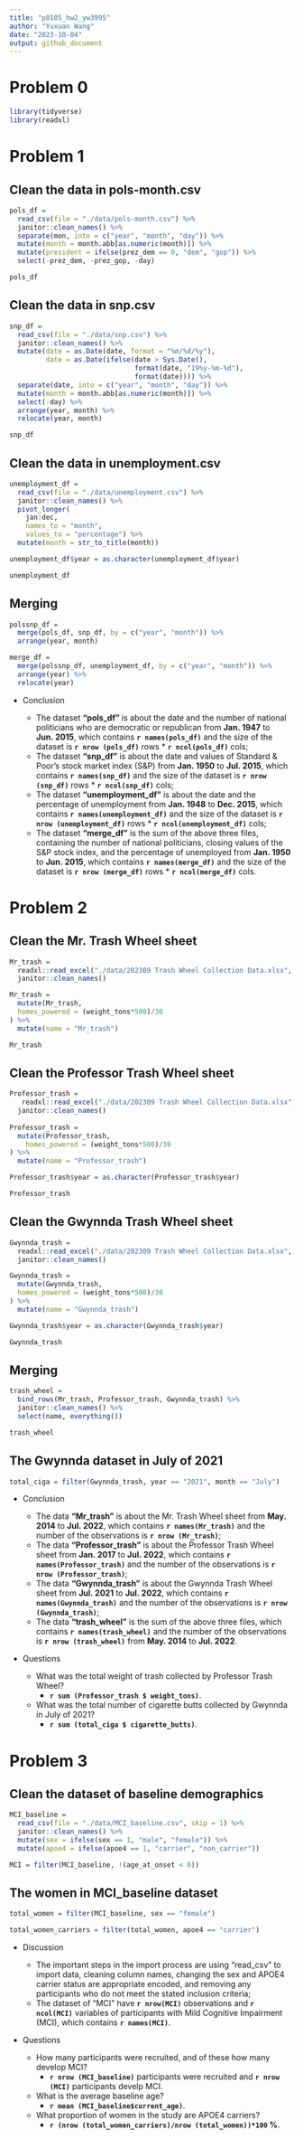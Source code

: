 ```yaml
---
title: "p8105_hw2_yw3995"
author: "Yuxuan Wang"
date: "2023-10-04"
output: github_document
---
```


# Problem 0

```r
library(tidyverse)
library(readxl)
```

# Problem 1

## Clean the data in pols-month.csv

```r
pols_df = 
  read_csv(file = "./data/pols-month.csv") %>% 
  janitor::clean_names() %>% 
  separate(mon, into = c("year", "month", "day")) %>% 
  mutate(month = month.abb[as.numeric(month)]) %>% 
  mutate(president = ifelse(prez_dem == 0, "dem", "gop")) %>% 
  select(-prez_dem, -prez_gop, -day)

pols_df
```

## Clean the data in snp.csv

```r
snp_df = 
  read_csv(file = "./data/snp.csv") %>% 
  janitor::clean_names() %>% 
  mutate(date = as.Date(date, format = "%m/%d/%y"),
         date = as.Date(ifelse(date > Sys.Date(),
                               format(date, "19%y-%m-%d"),
                               format(date)))) %>% 
  separate(date, into = c("year", "month", "day")) %>% 
  mutate(month = month.abb[as.numeric(month)]) %>% 
  select(-day) %>% 
  arrange(year, month) %>% 
  relocate(year, month)

snp_df
```

## Clean the data in unemployment.csv

```r
unemployment_df = 
  read_csv(file = "./data/unemployment.csv") %>% 
  janitor::clean_names() %>% 
  pivot_longer(
    jan:dec,
    names_to = "month",
    values_to = "percentage") %>% 
  mutate(month = str_to_title(month))

unemployment_df$year = as.character(unemployment_df$year)

unemployment_df
```

## Merging

```r
polssnp_df = 
  merge(pols_df, snp_df, by = c("year", "month")) %>% 
  arrange(year, month)
```

```r
merge_df = 
  merge(polssnp_df, unemployment_df, by = c("year", "month")) %>% 
  arrange(year) %>% 
  relocate(year)
```

* Conclusion

  * The dataset **"pols_df"** is about the date and the number of national politicians who are democratic or republican from **Jan. 1947** to **Jun. 2015**, which contains **`r names(pols_df)`** and the size of the dataset is **`r nrow (pols_df)`** rows * **`r ncol(pols_df)`** cols;
  *  The dataset **"snp_df"** is about the date and values of Standard & Poor’s stock market index (S&P) from **Jan. 1950** to **Jul. 2015**, which contains **`r names(snp_df)`** and the size of the dataset is **`r nrow (snp_df)`** rows * **`r ncol(snp_df)`** cols;
  *  The dataset **"unemployment_df"** is about the date and the percentage of unemployment from **Jan. 1948** to **Dec. 2015**, which contains **`r names(unemployment_df)`** and the size of the dataset is **`r nrow (unemployment_df)`** rows * **`r ncol(unemployment_df)`** cols;
  * The dataset **"merge_df"** is the sum of the above three files, containing the number of national politicians, closing values of the S&P stock index, and the percentage of unemployed from **Jan. 1950** to **Jun. 2015**, which contains **`r names(merge_df)`** and the size of the dataset is **`r nrow (merge_df)`** rows * **`r ncol(merge_df)`** cols.
  
# Problem 2

## Clean the Mr. Trash Wheel sheet

```r
Mr_trash = 
  readxl::read_excel("./data/202309 Trash Wheel Collection Data.xlsx", sheet = "Mr. Trash Wheel", range = "A2:N586" ) %>% 
  janitor::clean_names()

Mr_trash =  
  mutate(Mr_trash,
  homes_powered = (weight_tons*500)/30
) %>% 
  mutate(name = "Mr_trash")

Mr_trash
```

## Clean the Professor Trash Wheel sheet

```r
Professor_trash = 
   readxl::read_excel("./data/202309 Trash Wheel Collection Data.xlsx", sheet = "Professor Trash Wheel", range = "A2:M108") %>% 
  janitor::clean_names()
  
Professor_trash =  
  mutate(Professor_trash, 
    homes_powered = (weight_tons*500)/30
) %>% 
  mutate(name = "Professor_trash")

Professor_trash$year = as.character(Professor_trash$year)

Professor_trash
```

## Clean the Gwynnda Trash Wheel sheet

```r
Gwynnda_trash = 
  readxl::read_excel("./data/202309 Trash Wheel Collection Data.xlsx", sheet = "Gwynnda Trash Wheel", range = "A2:L157") %>% 
  janitor::clean_names() 

Gwynnda_trash =
  mutate(Gwynnda_trash,
  homes_powered = (weight_tons*500)/30
) %>% 
  mutate(name = "Gwynnda_trash")

Gwynnda_trash$year = as.character(Gwynnda_trash$year)

Gwynnda_trash
```

## Merging

```r
trash_wheel = 
  bind_rows(Mr_trash, Professor_trash, Gwynnda_trash) %>% 
  janitor::clean_names() %>% 
  select(name, everything()) 

trash_wheel
```

## The Gwynnda dataset in July of 2021

```r
total_ciga = filter(Gwynnda_trash, year == "2021", month == "July") 
```

* Conclusion

  * The data **"Mr_trash"** is about the Mr. Trash Wheel sheet from **May. 2014** to **Jul. 2022**, which contains **`r names(Mr_trash)`** and the number of the observations is **`r nrow (Mr_trash)`**;
  * The data **"Professor_trash"** is about the Professor Trash Wheel sheet from **Jan. 2017** to **Jul. 2022**, which contains **`r names(Professor_trash)`** and the number of the observations is **`r nrow (Professor_trash)`**;
  * The data **"Gwynnda_trash"** is about the Gwynnda Trash Wheel sheet from **Jul. 2021** to **Jul. 2022**, which contains **`r names(Gwynnda_trash)`** and the number of the observations is **`r nrow (Gwynnda_trash)`**;
  * The data **"trash_wheel"** is the sum of the above three files, which contains **`r names(trash_wheel)`** and the number of the observations is **`r nrow (trash_wheel)`**  from **May. 2014** to **Jul. 2022**.
  
* Questions

  * What was the total weight of trash collected by Professor Trash Wheel? 
    * **`r sum (Professor_trash $ weight_tons)`**.
  * What was the total number of cigarette butts collected by Gwynnda in July of 2021?
    * **`r sum (total_ciga $ cigarette_butts)`**.
    
# Problem 3

## Clean the dataset of baseline demographics

```r
MCI_baseline = 
  read_csv(file = "./data/MCI_baseline.csv", skip = 1) %>% 
  janitor::clean_names() %>% 
  mutate(sex = ifelse(sex == 1, "male", "female")) %>% 
  mutate(apoe4 = ifelse(apoe4 == 1, "carrier", "non_carrier"))
```

```r
MCI = filter(MCI_baseline, !(age_at_onset < 0))
```

## The women in MCI_baseline dataset
```r
total_women = filter(MCI_baseline, sex == "female") 

total_women_carriers = filter(total_women, apoe4 == "carrier") 
```

* Discussion

  * The important steps in the import process are using "read_csv" to import data, cleaning column names, changing the sex and APOE4 carrier status are appropriate encoded, and removing any participants who do not meet the stated inclusion criteria;
  * The dataset of "MCI" have **`r nrow(MCI)`** observations and **`r ncol(MCI)`** variables of participants with Mild Cognitive Impairment (MCI), which contains **`r names(MCI)`**.

* Questions

  * How many participants were recruited, and of these how many develop MCI? 
    * **`r nrow (MCI_baseline)`** participants were recruited and **`r nrow (MCI)`** participants develp MCI.
  * What is the average baseline age? 
    * **`r mean (MCI_baseline$current_age)`**.
  * What proportion of women in the study are APOE4 carriers?
    * **`r (nrow (total_women_carriers)/nrow (total_women))*100` %**.

